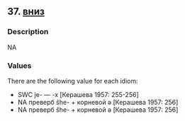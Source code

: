 ## 37. <a href =  'https://agricolamz.github.io/The_Circassian_Isoglosses_Database/37.html'>вниз</a>
### Description

NA


### Values
There are the following value for each idiom:

* SWC je- — -x [Керашева 1957: 255-256]
* NA преверб ŝhe- + корневой ə [Керашева 1957: 256]
* NA преверб ŝhe- + корневой ə [Керашева 1957: 256]


